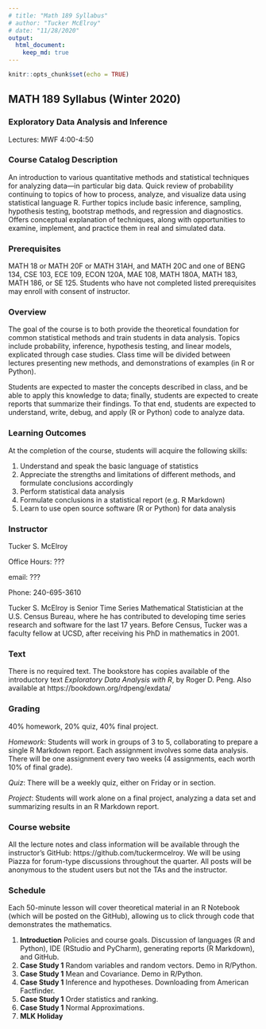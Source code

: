 ```yaml
---
# title: "Math 189 Syllabus"
# author: "Tucker McElroy"
# date: "11/28/2020"
output: 
  html_document:
    keep_md: true
---
```

```r
knitr::opts_chunk$set(echo = TRUE)
```
 
## **MATH 189 Syllabus (Winter 2020)**

### **Exploratory Data Analysis and Inference** 
Lectures: MWF 4:00-4:50

### Course Catalog Description
An introduction to various quantitative methods and statistical techniques for analyzing data—in particular big data. Quick review of probability continuing to topics of how to process, analyze, and visualize data using statistical language R. Further topics include basic inference, sampling, hypothesis testing, bootstrap methods, and regression and diagnostics. Offers conceptual explanation of techniques, along with opportunities to examine, implement, and practice them in real and simulated data.

### Prerequisites
MATH 18 or MATH 20F or MATH 31AH, and MATH 20C and one of BENG 134, CSE 103, ECE 109, ECON 120A, MAE 108, MATH 180A, MATH 183, MATH 186, or SE 125. Students who have not completed listed prerequisites may enroll with consent of instructor.

### Overview
The goal of the course is to both provide the theoretical foundation for common statistical methods and train students in data analysis.  Topics include probability, inference, hypothesis testing, and linear models, explicated through case studies.  Class time will be divided between lectures presenting new methods, and
demonstrations of examples (in R or Python).

Students are expected to master the concepts described in class, and be able to apply this knowledge to data; finally, students are expected to create reports that summarize their findings.  To that end, students are expected to understand, write, debug, and apply (R or Python) code to analyze data.
 
### Learning Outcomes
At the completion of the course, students will acquire the following skills:

1. Understand and speak the basic language of statistics
2. Appreciate the strengths and limitations of different methods, and formulate conclusions accordingly
3. Perform statistical data analysis 
4. Formulate conclusions in a statistical report (e.g. R Markdown)
5. Learn to use open source software (R or Python) for data analysis

### Instructor
 Tucker S. McElroy
 <!-- Research and Methodology Directorate, U.S. Census Bureau   -->
 <!-- 4600 Silver Hill Road, Washington, D.C. 20233-9100   -->
 <!-- tucker.s.mcelroy@census.gov    -->
 
 Office Hours: ???
 
 email: ???
 
 Phone: 240-695-3610
 
 Tucker S. McElroy is Senior Time Series Mathematical Statistician at the U.S. Census Bureau, where he has contributed to developing time series research and software for the last 17 years. Before Census, Tucker was a faculty fellow at UCSD, after receiving his PhD in mathematics in 2001. 
 <!-- He has published more than 80 papers and is a recipient of the Arthur S. Flemming award (2011). -->
 
### Text
There is no required text.  The bookstore has copies available of the introductory text *Exploratory Data Analysis with R*, by Roger D. Peng.  Also available at https://bookdown.org/rdpeng/exdata/
 
### Grading
40% homework, 20% quiz, 40% final project.

*Homework*: Students will work in groups of 3 to 5, collaborating to prepare a single R Markdown report.  Each assignment involves some data analysis.  There will be one assignment every two weeks (4 assignments, each worth 10% of final grade).

*Quiz*: There will be a weekly quiz, either on Friday or in section.  

*Project*: Students will work alone on a final project, analyzing a data set and summarizing results in an R Markdown report.

### Course website
All the lecture notes and class information will be available through the instructor's GitHub: https://github.com/tuckermcelroy.  We will be using Piazza for forum-type discussions throughout the quarter. All posts will be anonymous to the student users but not the TAs and the instructor.
 

### Schedule
Each 50-minute lesson will cover theoretical material in an R Notebook (which will be posted on the GitHub), allowing us to click through code that demonstrates the mathematics.

1. **Introduction** Policies and course goals.  Discussion of languages (R and Python), IDE (RStudio and PyCharm), generating reports (R Markdown), and GitHub.
2. **Case Study 1** Random variables and random vectors.  Demo in R/Python.
3. **Case Study 1** Mean and Covariance.  Demo in R/Python. 
4. **Case Study 1** Inference and hypotheses.  Downloading from American Factfinder.
5. **Case Study 1** Order statistics and ranking.    
6. **Case Study 1** Normal Approximations.   
7. **MLK Holiday**

  
<!-- 3 Case study 2: survey methodology, simple random and stratified sampling, confidence intervals, bootstrap, finite sample population, confidence intervals, classification tree -->
<!-- 3 Case study 4: poisson process, estimation and testing, goodness of fit test, twosample testing, information, asymptotic variance -->
<!-- 4 Case study 5: regression, longitudinal data, prediction, confidence intervals, testing -->

  
